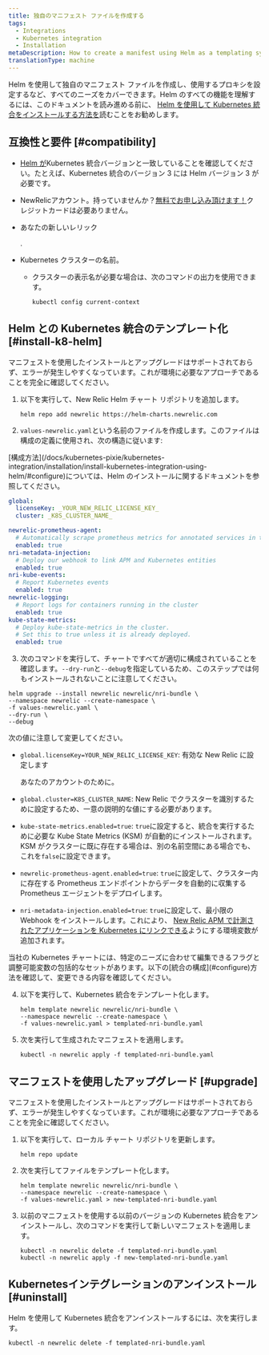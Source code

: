 ```yaml
---
title: 独自のマニフェスト ファイルを作成する
tags:
  - Integrations
  - Kubernetes integration
  - Installation
metaDescription: How to create a manifest using Helm as a templating system
translationType: machine
---
```


Helm を使用して独自のマニフェスト ファイルを作成し、使用するプロキシを設定するなど、すべてのニーズをカバーできます。Helm のすべての機能を理解するには、このドキュメントを読み進める前に、 [Helm を使用して Kubernetes 統合をインストールする方法を](/docs/kubernetes-pixie/kubernetes-integration/installation/install-kubernetes-integration-using-helm)読むことをお勧めします。

## 互換性と要件 [#compatibility]

* [Helm が](https://github.com/helm/helm#install)Kubernetes 統合バージョンと一致していることを確認してください。たとえば、Kubernetes 統合のバージョン 3 には Helm バージョン 3 が必要です。

* NewRelicアカウント。持っていませんか？[無料でお申し込み頂けます！](https://newrelic.com/signup)クレジットカードは必要ありません。

* あなたの新しいレリック

  <InlinePopover type="licenseKey"/>

  .

* Kubernetes クラスターの名前。

  * クラスターの表示名が必要な場合は、次のコマンドの出力を使用できます。

    ```shell
    kubectl config current-context
    ```

## Helm との Kubernetes 統合のテンプレート化 [#install-k8-helm]

<Callout variant="important">
  マニフェストを使用したインストールとアップグレードはサポートされておらず、エラーが発生しやすくなっています。これが環境に必要なアプローチであることを完全に確認してください。
</Callout>

1. 以下を実行して、New Relic Helm チャート リポジトリを追加します。

   ```shell
   helm repo add newrelic https://helm-charts.newrelic.com
   ```

2. `values-newrelic.yaml`という名前のファイルを作成します。このファイルは構成の定義に使用され、次の構造に従います:

<Callout variant="important">
  [構成方法](/docs/kubernetes-pixie/kubernetes-integration/installation/install-kubernetes-integration-using-helm/#configure)については、Helm のインストールに関するドキュメントを参照してください。
</Callout>

```yaml
global:
  licenseKey: _YOUR_NEW_RELIC_LICENSE_KEY_
  cluster: _K8S_CLUSTER_NAME_

newrelic-prometheus-agent:
  # Automatically scrape prometheus metrics for annotated services in the cluster
  enabled: true
nri-metadata-injection:
  # Deploy our webhook to link APM and Kubernetes entities
  enabled: true
nri-kube-events:
  # Report Kubernetes events
  enabled: true
newrelic-logging:
  # Report logs for containers running in the cluster
  enabled: true
kube-state-metrics:
  # Deploy kube-state-metrics in the cluster.
  # Set this to true unless it is already deployed.
  enabled: true
```

3. 次のコマンドを実行して、チャートですべてが適切に構成されていることを確認します。`--dry-run`と`--debug`を指定しているため、このステップでは何もインストールされないことに注意してください。

```shell
helm upgrade --install newrelic newrelic/nri-bundle \
--namespace newrelic --create-namespace \
-f values-newrelic.yaml \
--dry-run \
--debug
```

次の値に注意して変更してください。

* `global.licenseKey=YOUR_NEW_RELIC_LICENSE_KEY`: 有効な New Relic に設定します

  <InlinePopover type="licenseKey"/>

  あなたのアカウントのために。

* `global.cluster=K8S_CLUSTER_NAME`: New Relic でクラスターを識別するために設定するため、一意の説明的な値にする必要があります。

* `kube-state-metrics.enabled=true`: `true`に設定すると、統合を実行するために必要な Kube State Metrics (KSM) が自動的にインストールされます。KSM がクラスターに既に存在する場合は、別の名前空間にある場合でも、これを`false`に設定できます。

* `newrelic-prometheus-agent.enabled=true`: `true`に設定して、クラスター内に存在する Prometheus エンドポイントからデータを自動的に収集する Prometheus エージェントをデプロイします。

* `nri-metadata-injection.enabled=true`: `true`に設定して、最小限の Webhook をインストールします。これにより、 [New Relic APM で計測されたアプリケーションを Kubernetes にリンクできる](/docs/kubernetes-pixie/kubernetes-integration/link-your-applications/link-your-applications-kubernetes)ようにする環境変数が追加されます。

<Callout variant="tip">
  当社の Kubernetes チャートには、特定のニーズに合わせて編集できるフラグと調整可能変数の包括的なセットがあります。以下の[統合の構成](#configure)方法を確認して、変更できる内容を確認してください。
</Callout>

4. 以下を実行して、Kubernetes 統合をテンプレート化します。

   ```shell
   helm template newrelic newrelic/nri-bundle \
   --namespace newrelic --create-namespace \
   -f values-newrelic.yaml > templated-nri-bundle.yaml
   ```

5. 次を実行して生成されたマニフェストを適用します。

   ```shell
   kubectl -n newrelic apply -f templated-nri-bundle.yaml
   ```

## マニフェストを使用したアップグレード [#upgrade]

<Callout variant="important">
  マニフェストを使用したインストールとアップグレードはサポートされておらず、エラーが発生しやすくなっています。これが環境に必要なアプローチであることを完全に確認してください。
</Callout>

1. 以下を実行して、ローカル チャート リポジトリを更新します。

   ```shell
   helm repo update
   ```

2. 次を実行してファイルをテンプレート化します。

   ```shell
   helm template newrelic newrelic/nri-bundle \
   --namespace newrelic --create-namespace \
   -f values-newrelic.yaml > new-templated-nri-bundle.yaml
   ```

3. 以前のマニフェストを使用する以前のバージョンの Kubernetes 統合をアンインストールし、次のコマンドを実行して新しいマニフェストを適用します。

   ```shell
   kubectl -n newrelic delete -f templated-nri-bundle.yaml
   kubectl -n newrelic apply -f new-templated-nri-bundle.yaml
   ```

## Kubernetesインテグレーションのアンインストール [#uninstall]

Helm を使用して Kubernetes 統合をアンインストールするには、次を実行します。

```shell
kubectl -n newrelic delete -f templated-nri-bundle.yaml
```